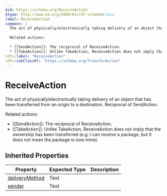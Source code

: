 ```yaml
---
$id: https://schema.org/ReceiveAction
$type: http://www.w3.org/2000/01/rdf-schema#Class
label: ReceiveAction
comment: |
  The act of physically/electronically taking delivery of an object that has been transferred from an origin to a destination. Reciprocal of SendAction.
  
  Related actions:
  
  * [[SendAction]]: The reciprocal of ReceiveAction.
  * [[TakeAction]]: Unlike TakeAction, ReceiveAction does not imply that the ownership has been transferred (e.g. I can receive a package, but it does not mean the package is now mine).
rdfs:label: "ReceiveAction"
rdfs:subClassOf: "https://schema.org/TransferAction"
---
```


# ReceiveAction

The act of physically/electronically taking delivery of an object that has been transferred from an origin to a destination. Reciprocal of SendAction.

Related actions:

* [[SendAction]]: The reciprocal of ReceiveAction.
* [[TakeAction]]: Unlike TakeAction, ReceiveAction does not imply that the ownership has been transferred (e.g. I can receive a package, but it does not mean the package is now mine).

## Inherited Properties

| Property | Expected Type | Description |
| --- | --- | --- |
| [deliveryMethod](https://schema.org/deliveryMethod) | Text |  |
| [sender](https://schema.org/sender) | Text |  |
